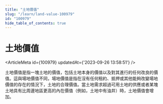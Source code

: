 ```yaml
---
title: "土地價值"
slug: "/learn/land-value-100979"
id: "100979"
hide_table_of_contents: true
---
```



# 土地價值

<ArticleMeta id={100979} updatedAt={'2023-09-26 13:58:51'} />
<div className='border-solid border-b border-t-0 my-4 border-[var(--ifm-color-gray-300)]' />

土地價值是指一塊土地的價值，包括土地本身的價值以及對其進行的任何改良的價值。這與場地價值不同，場地價值是指在沒有任何租約、抵押或其他能夠改變場地價值的存在的情況下，土地的合理價值。當土地需求超過可用土地的供應或者某塊土地具有比周邊地區更高的內在價值（例如，土地中有油井）時，土地價值會增加。
